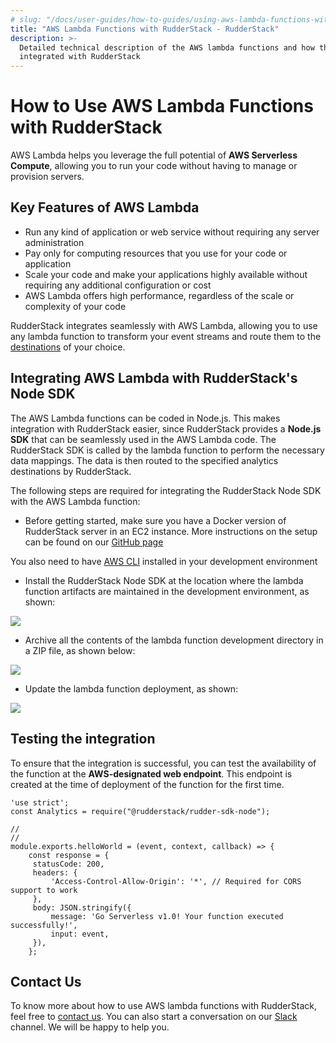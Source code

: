 ```yaml
---
# slug: "/docs/user-guides/how-to-guides/using-aws-lambda-functions-with-rudderstack"
title: "AWS Lambda Functions with RudderStack - RudderStack"
description: >-
  Detailed technical description of the AWS lambda functions and how they can be
  integrated with RudderStack
---
```


# How to Use AWS Lambda Functions with RudderStack

AWS Lambda helps you leverage the full potential of **AWS Serverless Compute**, allowing you to run your code without having to manage or provision servers.

## Key Features of AWS Lambda

- Run any kind of application or web service without requiring any server administration
- Pay only for computing resources that you use for your code or application
- Scale your code and make your applications highly available without requiring any additional configuration or cost
- AWS Lambda offers high performance, regardless of the scale or complexity of your code

RudderStack integrates seamlessly with AWS Lambda, allowing you to use any lambda function to transform your event streams and route them to the [destinations](https://docs.rudderstack.com/destinations#popular-destinations) of your choice.

## Integrating AWS Lambda with RudderStack's Node SDK

The AWS Lambda functions can be coded in Node.js. This makes integration with RudderStack easier, since RudderStack provides a **Node.js SDK** that can be seamlessly used in the AWS Lambda code. The RudderStack SDK is called by the lambda function to perform the necessary data mappings. The data is then routed to the specified analytics destinations by RudderStack.

The following steps are required for integrating the RudderStack Node SDK with the AWS Lambda function:

- Before getting started, make sure you have a Docker version of RudderStack server in an EC2 instance. More instructions on the setup can be found on our [GitHub page](https://github.com/rudderlabs/rudder-server#setup-instructions-docker)

<div class="infoBlock">
You also need to have <a href="https://docs.aws.amazon.com/cli/latest/userguide/cli-chap-install.html">AWS CLI</a> installed in your development environment

</div>

- Install the RudderStack Node SDK at the location where the lambda function artifacts are maintained in the development environment, as shown:

<img src="https://lh5.googleusercontent.com/r8S9Lz7hdric1qarjrNIifSQFbzfrIDtHqC7Z23pay_h9FlktfsSgXOYRZHPylbbfOQIj47DR7nTf0ABlbH8fEGY_e6WO2eJx6fdVHDIHXTA57p4_a-OTYkbZ3TMh5IHESf-4kg8" />

- Archive all the contents of the lambda function development directory in a ZIP file, as shown below:

<img src="https://lh6.googleusercontent.com/CJMBcKcleFAh5AJuD77ggZv-tqDdyxBw7c7eAC8QWlvpehfUnam34vWjRWvxzst2NMDEvL8tCVo1YwLZNSIjfxMNXGqdDzAFvn2mCCNQChUXKvrgSq9r7QtsvSh6vAYFIpMd6Pvt" />

- Update the lambda function deployment, as shown:

<img src="https://lh5.googleusercontent.com/fA_9hWGzBx8g0nlWzmcXcJWf5guTY47Zc6gEZfJ2OWwfnrhdZ-Am53YgzpEz0ziVrop4grs_mh-Wx8tf2ogUmhddCGjXiyhjpAtR4f6B9ON8iJLCzvzOZxFji3FsnDJyJOsj863T" />

## Testing the integration

To ensure that the integration is successful, you can test the availability of the function at the **AWS-designated web endpoint**. This endpoint is created at the time of deployment of the function for the first time.

```text
'use strict';
const Analytics = require("@rudderstack/rudder-sdk-node");

//
//
module.exports.helloWorld = (event, context, callback) => {
    const response = {
   	 statusCode: 200,
   	 headers: {
   		 'Access-Control-Allow-Origin': '*', // Required for CORS support to work
   	 },
   	 body: JSON.stringify({
   		 message: 'Go Serverless v1.0! Your function executed successfully!',
   		 input: event,
   	 }),
    };
```

## Contact Us

To know more about how to use AWS lambda functions with RudderStack, feel free to [contact us](mailto:%20docs@rudderstack.com). You can also start a conversation on our [Slack](https://resources.rudderstack.com/join-rudderstack-slack) channel. We will be happy to help you.
